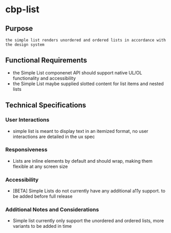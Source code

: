 
<Meta title="Components/List/Specifications" />

# cbp-list

## Purpose
    the simple list renders unordered and ordered lists in accordance with the design system

## Functional Requirements

* the Simple List componenet API should support native UL/OL functionality and accessibility
* the Simple List maybe supplied slotted content for list items and nested lists 

## Technical Specifications

### User Interactions

* simple list is meant to display text in an itemized format,  no user interactions are detailed in the ux spec

### Responsiveness

* Lists are inline elements by default and should wrap, making them flexible at any screen size

### Accessibility

* [BETA] Simple Lists do not currently have any additional a11y support. to be added before full release

### Additional Notes and Considerations

* Simple list currently only support the unordered and ordered lists, more variants to be added in time
